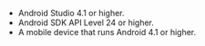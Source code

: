- Android Studio 4.1 or higher.
- Android SDK API Level 24 or higher.
- A mobile device that runs Android 4.1 or higher.
